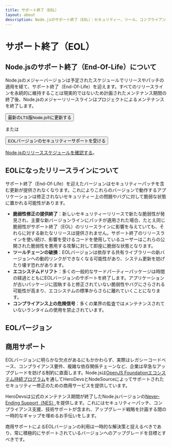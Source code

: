 ```yaml
---
title: サポート終了（EOL）
layout: about
description: Node.jsのサポート終了（EOL）：セキュリティー、ツール、コンプライアンスへの影響、EOLバージョンの詳細、商用サポートオプションについて
---
```


# サポート終了（EOL）

## Node.jsのサポート終了（End-Of-Life）について

Node.jsのメジャーバージョンは予定されたスケジュールでリリースやパッチの適用を経て、サポート終了（End-Of-Life）を迎えます。すべてのリリースラインを永続的に維持することは現実的ではないため計画されたメンテナンス期間の終了後、Node.jsのメジャーリリースラインはプロジェクトによるメンテナンスを終了します。

<div className="flex flex-col items-start gap-4 xl:flex-row xl:items-center">
  <Button kind="primary" href="/download" className="flex-1">
    <span>最新のLTS版Node.js®に更新する</span>
  </Button>

<span>または</span>

  <Button as="a" kind="warning" href="#commercial-support" className="flex-1">
    <span>EOLバージョンのセキュリティーサポートを受ける</span>
  </Button>
</div>

[Node.jsのリリーススケジュールを確認する](/about/releases/)。

## EOLになったリリースラインについて

サポート終了（End-Of-Life）を迎えたバージョンはセキュリティーパッチを含む更新が提供されなくなります。これによりこれらのバージョンで動作するアプリケーションは修正されないセキュリティー上の問題やバグに対して脆弱な状態に置かれる可能性があります。

- **脆弱性修正の提供終了**：新しいセキュリティーリリースで新たな脆弱性が発見され、主要な新バージョンラインにパッチが適用された場合、たとえ同じ脆弱性がサポート終了（EOL）のリリースラインに影響を与えていても、それらに対する新たなリリースは提供されません。サポート終了のリリースラインを使い続け、影響を受けるコードを使用しているユーザーはこれらの公開された脆弱性を悪用する攻撃に対して即座に脆弱な状態となります。
- **ツールチェーンの破損**：EOLバージョンは依存する共有ライブラリーの新バージョンへの動的リンクができなくなる可能性があり、システム更新を妨げたり壊す恐れがあります。
- **エコシステムドリフト**：多くの一般的なサードパーティーパッケージは時間の経過とともにEOLバージョンのサポートを終了します。アプリケーションが古いパッケージに固執すると修正されていない脆弱性やバグにさらされる可能性が高まり、エコシステムの標準からさらに離れていくことになります。
- **コンプライアンス上の危険信号**：多くの業界の監査ではメンテナンスされていないランタイムの使用を禁止されています。

## EOLバージョン

<EOLReleaseTable />

## 商用サポート

EOLバージョンに明らかな欠点があるにもかかわらず、実際はレガシーコードベース、コンプライアンス要件、複雑な依存関係チェーンなど、企業は早急なアップグレードを妨げる制約に直面します。Node.jsは[OpenJS Foundationエコシステム持続プログラム](https://openjsf.org/blog/ecosystem-sustainability-program)を通してHeroDevsとNodeSourceによってサポートされたセキュリティー修正のための商用サービスを提供しています。

HeroDevsは公式のメンテナンス期間が終了したNode.jsバージョンの[Never-Ending Support（NES）](https://nodejs.org/esp/herodevs)を提供します。これにはセキュリティーパッチ、コンプライアンス支援、技術サポートが含まれ、アップグレード戦略を計画する間の一時的なギャップを埋めるお手伝いをします。

商用サポートによるEOLバージョンの利用は一時的な解決策と捉えるべきであり、常に積極的にサポートされているバージョンへのアップグレードを目標とすべきです。
